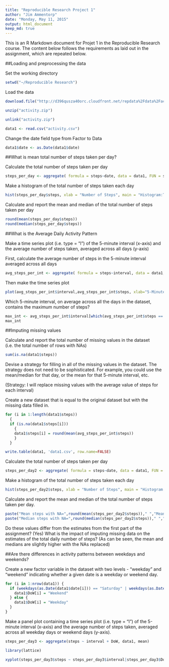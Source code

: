 ```yaml
---
title: "Reproducible Research Project 1"
author: "Jim Ammentorp"
date: "Monday, May 11, 2015"
output: html_document
keep_md: true
---
```


This is an R Markdown document for Projet 1 in the Reproducible Research course. The content below follows the requirements as laid out in the assignment, which are repeated below.

##Loading and preprocessing the data

Set the working directory

```r
setwd("~/Reproducible Research")
```

Load the data

```r
download.file("http://d396qusza40orc.cloudfront.net/repdata%2Fdata%2Factivity.zip",destfile="activity.zip")

unzip("activity.zip")

unlink("activity.zip")

data1 <- read.csv("activity.csv")
```

Change the date field type from Factor to Data

```r
data1$date <- as.Date(data1$date)
```

##What is mean total number of steps taken per day?

Calculate the total number of steps taken per day 

```r
steps_per_day <- aggregate( formula = steps~date, data = data1, FUN = sum )
```

Make a histogram of the total number of steps taken each day

```r
hist(steps_per_day$steps, xlab = "Number of Steps", main = "Histogram:Total Number of Steps Per Day")
```

Calculate and report the mean and median of the total number of steps taken per day

```r
round(mean(steps_per_day$steps))
round(median(steps_per_day$steps))
```

##What is the Average Daily Activity Pattern

Make a time series plot (i.e. type = "l") of the 5-minute interval (x-axis) and the average number of steps taken, averaged across all days (y-axis)

First, calculate the average number of steps in the 5-minute interval averaged across all days

```r
avg_steps_per_int <- aggregate( formula = steps~interval, data = data1, FUN = mean)
```

Then make the time series plot

```r
plot(avg_steps_per_int$interval,avg_steps_per_int$steps, xlab="5-Minute Interval", ylab="Average Number of Steps", type="l")
```

Which 5-minute interval, on average across all the days in the dataset, contains the maximum number of steps?

```r
max_int <- avg_steps_per_int$interval[which(avg_steps_per_int$steps == max(avg_steps_per_int$steps))]
max_int
```

##Imputing missing values

Calculate and report the total number of missing values in the dataset (i.e. the total number of rows with NAs)

```r
sum(is.na(data1$steps))
```

Devise a strategy for filling in all of the missing values in the dataset. The strategy does not need to be sophisticated. For example, you could use the mean/median for that day, or the mean for that 5-minute interval, etc.

(Strategy: I will replace missing values with the average value of steps for each interval)

Create a new dataset that is equal to the original dataset but with the missing data filled in.

```r
for (i in 1:length(data1$steps))
  {
  if (is.na(data1$steps[i])) 
    {
    data1$steps[i] = round(mean(avg_steps_per_int$steps))
    }
  }

write.table(data1, 'data1.csv', row.name=FALSE)
```

Calculate the total number of steps taken per day 

```r
steps_per_day2 <- aggregate( formula = steps~date, data = data1, FUN = sum )
```

Make a histogram of the total number of steps taken each day

```r
hist(steps_per_day2$steps, xlab = "Number of Steps", main = "Histogram:Total Number of Steps Per Day")
```

Calculate and report the mean and median of the total number of steps taken per day. 

```r
paste("Mean steps with NA=",round(mean(steps_per_day2$steps))," ","Mean steps wit NA replaced=", round(mean(steps_per_day$steps)))
paste("Median steps with NA=",round(median(steps_per_day2$steps))," ","Median steps wit NA replaced=", round(median(steps_per_day$steps)))
```
 Do these values differ from the estimates from the first part of the assignment? (Yes) What is the impact of imputing missing data on the estimates of the total daily number of steps? (As can be seen, the mean and medians are slightly higher with the NAs replaced)

##Are there differences in activity patterns between weekdays and weekends?

Create a new factor variable in the dataset with two levels - "weekday" and "weekend" indicating whether a given date is a weekday or weekend day.

```r
for (i in 1:nrow(data1)) {
  if (weekdays(as.Date(data1$date[i])) == "Saturday" | weekdays(as.Date(data1$date[i])) == "Sunday") {
    data1$DoW[i] = "Weekend"
  } else {
    data1$DoW[i] = "Weekday"
  }
}
```

Make a panel plot containing a time series plot (i.e. type = "l") of the 5-minute interval (x-axis) and the average number of steps taken, averaged across all weekday days or weekend days (y-axis). 

```r
steps_per_day3 <- aggregate(steps ~ interval + DoW, data1, mean)

library(lattice)

xyplot(steps_per_day3$steps ~ steps_per_day3$interval|steps_per_day3$DoW, main="Mean Steps per Day by Interval",xlab="Interval", ylab="Steps",layout=c(1,2), type="l")
```
